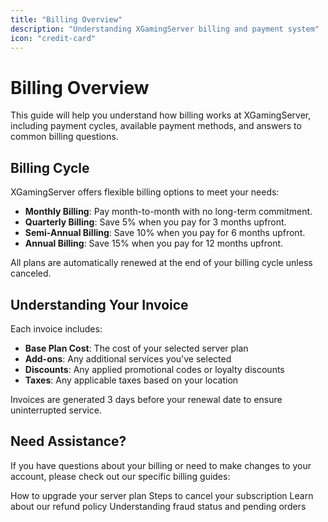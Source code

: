 ```yaml
---
title: "Billing Overview"
description: "Understanding XGamingServer billing and payment system"
icon: "credit-card"
---
```


# Billing Overview

This guide will help you understand how billing works at XGamingServer, including payment cycles, available payment methods, and answers to common billing questions.

## Billing Cycle

XGamingServer offers flexible billing options to meet your needs:

- **Monthly Billing**: Pay month-to-month with no long-term commitment.
- **Quarterly Billing**: Save 5% when you pay for 3 months upfront.
- **Semi-Annual Billing**: Save 10% when you pay for 6 months upfront.
- **Annual Billing**: Save 15% when you pay for 12 months upfront.

All plans are automatically renewed at the end of your billing cycle unless canceled.

## Understanding Your Invoice

Each invoice includes:

- **Base Plan Cost**: The cost of your selected server plan
- **Add-ons**: Any additional services you've selected
- **Discounts**: Any applied promotional codes or loyalty discounts
- **Taxes**: Any applicable taxes based on your location

<Warning>
  Invoices are generated 3 days before your renewal date to ensure uninterrupted service.
</Warning>

## Need Assistance?

If you have questions about your billing or need to make changes to your account, please check out our specific billing guides:

<CardGroup cols={2}>
  <Card title="Upgrading Your Service" icon="arrow-up-right" href="./upgrading-service">
    How to upgrade your server plan
  </Card>
  <Card title="Cancel Your Service" icon="ban" href="./cancellation">
    Steps to cancel your subscription
  </Card>
  <Card title="Request a Refund" icon="money-bill-transfer" href="./refund-policy">
    Learn about our refund policy
  </Card>
  <Card title="Order Status Issues" icon="triangle-exclamation" href="./order-fraud">
    Understanding fraud status and pending orders
  </Card>
</CardGroup>

